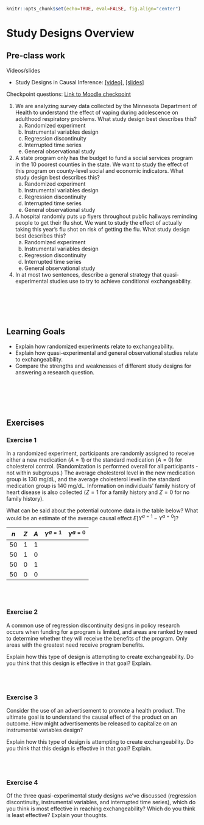 ```r
knitr::opts_chunk$set(echo=TRUE, eval=FALSE, fig.align="center")
```

# Study Designs Overview

## Pre-class work {-}

Videos/slides

- Study Designs in Causal Inference: [[video]](https://youtu.be/vFnA9nLTmP0), [[slides]](https://drive.google.com/file/d/1MkvNy4aWZ9ueyNUVLiHWbrRbQ9xyFnTK/view?usp=sharing)

Checkpoint questions: [Link to Moodle checkpoint](https://moodle.macalester.edu/mod/quiz/view.php?id=24228)

@. We are analyzing survey data collected by the Minnesota Department of Health to understand the effect of vaping during adolescence on adulthood respiratory problems. What study design best describes this?
    a. Randomized experiment
    b. Instrumental variables design
    c. Regression discontinuity
    d. Interrupted time series
    e. General observational study

@. A state program only has the budget to fund a social services program in the 10 poorest counties in the state. We want to study the effect of this program on county-level social and economic indicators. What study design best describes this?
    a. Randomized experiment
    b. Instrumental variables design
    c. Regression discontinuity
    d. Interrupted time series
    e. General observational study

@. A hospital randomly puts up flyers throughout public hallways reminding people to get their flu shot. We want to study the effect of actually taking this year's flu shot on risk of getting the flu. What study design best describes this?
    a. Randomized experiment
    b. Instrumental variables design
    c. Regression discontinuity
    d. Interrupted time series
    e. General observational study

@. In at most two sentences, describe a general strategy that quasi-experimental studies use to try to achieve conditional exchangeability.


<br><br><br><br>


## Learning Goals {-}

- Explain how randomized experiments relate to exchangeability.
- Explain how quasi-experimental and general observational studies relate to exchangeability.
- Compare the strengths and weaknesses of different study designs for answering a research question.


<br><br><br><br>

<!-- Warm up:
    Randomized experiments guarantee marginal exchangeability. TRUE or FALSE?
 -->


## Exercises {-}

### Exercise 1 {-}

In a randomized experiment, participants are randomly assigned to receive either a new medication ($A = 1$) or the standard medication ($A = 0$) for cholesterol control. (Randomization is performed overall for all participants - not within subgroups.) The average cholesterol level in the new medication group is 130 mg/dL, and the average cholesterol level in the standard medication group is 140 mg/dL. Information on individuals' family history of heart disease is also collected ($Z = 1$ for a family history and $Z = 0$ for no family history).

What can be said about the potential outcome data in the table below? What would be an estimate of the average causal effect $E[Y^{a=1}-Y^{a=0}]$?

 $n$   $Z$   $A$   $Y^{a=1}$   $Y^{a=0}$
----- ----- ----- ----------- ------------
 50     1     1
 50     1     0
 50     0     1
 50     0     0


<br><br>


### Exercise 2 {-}

A common use of regression discontinuity designs in policy research occurs when funding for a program is limited, and areas are ranked by need to determine whether they will receive the benefits of the program. Only areas with the greatest need receive program benefits.

Explain how this type of design is attempting to create exchangeability. Do you think that this design is effective in that goal? Explain.


<br><br>


### Exercise 3 {-}

Consider the use of an advertisement to promote a health product. The ultimate goal is to understand the causal effect of the product on an outcome. How might advertisements be released to capitalize on an instrumental variables design?

Explain how this type of design is attempting to create exchangeability. Do you think that this design is effective in that goal? Explain.


<br><br>


### Exercise 4 {-}

Of the three quasi-experimental study designs we've discussed (regression discontinuity, instrumental variables, and interrupted time series), which do you think is most effective in reaching exchangeability? Which do you think is least effective? Explain your thoughts.
